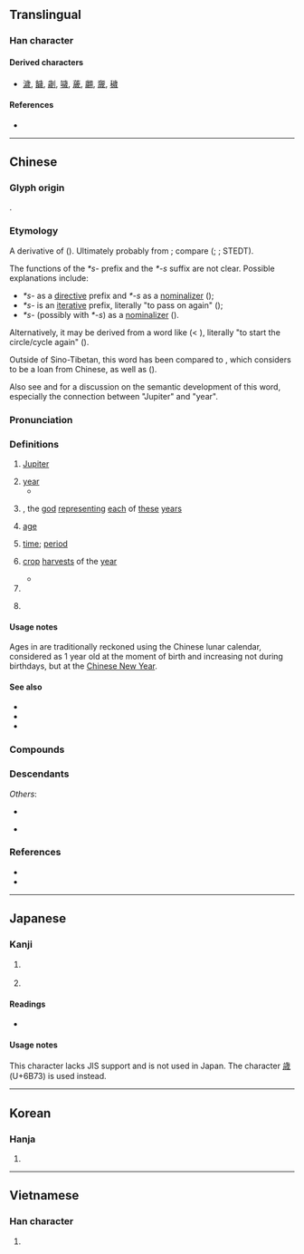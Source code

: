 {{also|歳|岁|亗|嵗}}
{{character info}}
{{character info|0x2F8F3}}

==Translingual==
{{Han simplified forms|歲|歳|岁}}

===Han character===
{{Han char|rn=77|rad=止|as=09|sn=13|four=21253|canj=YMIHH|ids=⿱止⿵戌𣥂}}

====Derived characters====
* [[濊]], [[饖]], [[劌]], [[噦]], [[薉]], [[翽]], [[奯]], [[穢]]

====References====
* {{Han ref|kx=0577.020|dkj=16326|dj=0967.170|hdz=21443.200|uh=6B72|ud=27506|bh=B7B3|bd=47027}}

----

==Chinese==
{{zh-forms|s=岁|alt=嵗,歳,𫞓,𢧡,𢧁,㞸,亗,㒸}}

===Glyph origin===
{{Han etym}}
{{Han compound|步|戉|c1=s|c2=p|ls=psc}}.

===Etymology===
A derivative of {{och-l|越|to pass over|id=2}} ({{zh-ref|Mei, 1979, 1992}}). Ultimately probably from {{inh|zh|sit-pro|*grwat||to travel; to go through}}; compare {{cog|bo|སྐྱོད||to go}} ({{zh-ref|Mei, 1979, 1992}}; {{zh-ref|Gong, 2002}}; STEDT).

The functions of the ''*s-'' prefix and the ''*-s'' suffix are not clear. Possible explanations include:
* ''*s-'' as a [[directive]] prefix and ''*-s'' as a [[nominalizer]] ({{zh-ref|Mei, 1992}});
* ''*s-'' is an [[iterative]] prefix, literally "to pass on again" ({{zh-ref|Schuessler, 2007}});
* ''*s-'' (possibly with ''*-s'') as a [[nominalizer]] ({{zh-ref|Smith, 2012}}).

Alternatively, it may be derived from a word like {{och-l|圓|round; circle}} (< {{inh|zh|sit-pro|*wal||round; circular}}), literally "to start the circle/cycle again" ({{zh-ref|Schuessler, 2007}}).

Outside of Sino-Tibetan, this word has been compared to {{cog|th|ขวบ||year}}, which {{zh-ref|Bodman (1980)}} considers to be a loan from Chinese, as well as {{cog|map-pro|*kawaS||year; season; sky}} ({{zh-ref|Sagart, 2005}}).

Also see {{zh-ref|Schuessler (2007)}} and {{zh-ref|Smith (2012)}} for a discussion on the semantic development of this word, especially the connection between "Jupiter" and "year".

===Pronunciation===
{{zh-pron
|m=suì
|m-s=sui4
|dg=суй3
|c=seoi3
|c-t=lhui1
|g=sui4
|h=pfs=se/soi/sui;gd=sê4/sui4
|h_note=Meixian: sê4 - vernacular; sui4 - literary
|j=sui3
|mb=hṳe̿/sṳ̿
|mb_note=hṳe̿ - vernacular; sṳ̿ - literary
|md=huói/suói
|md_note=huói - vernacular; suói - literary
|mn=xm,tp,mg,hc,tc,ph:hè/qz,lk,sx,km,hc:hèr/zz,kh,tn,yl:hòe/sòe
|mn_note=hè/hèr/hòe - vernacular; sòe - literary
|mn-t=huê3/suê3
|mn-t_note=huê3 - vernacular; suê3 - literary
|w=2soe
|x=sei4
|ma=y
|mc=y
|oc=y
|cat=n,cl
}}

===Definitions===
{{zh-hanzi}}

# {{lb|zh|literary}} [[Jupiter]] {{gloss|planet}}
# [[year]]
#* {{zh-x|子.曰：「歲 寒，然 後 知 松柏 之 後 彫[凋]{diāo} 也。」|The Master said, "When the '''year''' becomes cold, then we know how the pine and the cypress are the last to lose their leaves."|ref=Analects|CL}}
# {{w|Tai Sui}}, the [[god]] [[represent]]ing [[each]] of [[these]] [[year]]s
# {{lb|zh|literary}} [[age]]
# {{lb|zh|literary}} [[time]]; [[period]]
# {{lb|zh|literary}} [[crop]] [[harvest]]s of the [[year]]
#* {{zh-x|苟 無 歲，何 有 民？苟 無 民，何 有 君？|Whence the people, if not for '''the harvests'''? Whence the prince, if not for the people?|ref=Zhanguoce}}
# {{zh-classifier|time|t=[[year]]}}
# {{zh-classifier|age (of a person or animal)|t=[[year]] old}}
#: {{zh-x|你 現在 幾 歲？|How old are you now?}}
#: {{zh-x|我 十八 歲。|I am 18 '''years''' old.}}
#: {{zh-x|一個 十 歲 的 女孩|a ten-'''year'''-old girl}}

====Usage notes====
Ages in {{lang|zh|歲}} are traditionally reckoned using the Chinese lunar calendar, considered as 1 year old at the moment of birth and increasing not during birthdays, but at the [[Chinese New Year]].

====See also====
* {{zh-l|年|year < harvest}}
* {{zh-l|年紀}}
* {{zh-l|年齡}}

===Compounds===
{{zh-der|歲出|歲初|歲寒三友|歲末|歲暮|歲入|歲時|歲收|歲首|歲數|歲修|歲月|太歲|一歲三遷|一歲九遷|三呼萬歲|上了歲數|上歲數兒|亞歲|以日為歲|來歲|共歲|凶年饑歲|分歲|初歲|別歲|千歲|千歲一時|千秋萬歲|卒歲|去歲|同歲|善歲|嗣歲|嘉歲|報歲|報歲蘭|壓歲|壓歲錢|太歲年名|守歲|安太歲|客歲|富歲|實歲|寸陰若歲|崢嶸歲月|年歲|年深歲改|幾歲|度日如歲|度歲|徂歲|悲歡歲月|惡歲|撞太歲|撞鐘太歲|改歲|敗歲|新歲|日久歲深|日長歲久|旬歲|星歲|時和歲稔|時和歲豐|晚歲|暑歲|暮歲|望歲|期歲|樂歲|歉歲|歲不我與|歲事|歲凶|歲功|歲君|歲在龍蛇|歲夜|歲寒|歲寒不凋|歲寒松柏|歲差|歲幣|歲弊|歲星|歲時伏臘|歲晏|歲會|歲月不居|歲月如梭|歲月如流|歲月崢嶸|歲朘月耗|歲朝|歲杪|歲歲平安|歲比不登|歲稔年豐|歲考|歲荒|歲華|歲行|歲計|歲試|歲豐年稔|歲貢|歲闌|歲除|歲陰|歲陽|比歲|比歲不登|活太歲|犯歲|獻歲|玩日愒歲|玩歲愒日|發歲|百歲|百歲之好|百歲之後|百歲千秋|百歲羹|萬歲|萬歲千秋|萬歲爺|穰歲|窮年累歲|終歲|綺紈之歲|聊以卒歲|舊歲|花花太歲|虛歲|豐年稔歲|賀歲|足歲|辭歲|近歲|連歲|週歲|長命百歲|長歲錢|開歲|間歲|饑饉之歲}}

===Descendants===
{{CJKV||j=歳|さい|세|tuế}}
''Others'':
* {{desc|bor=1|unc=1|th|ขวบ||year}}
* {{desc|bor=1|vi|-}} {{vi-l|tuổi|歲|age; year}}

===References===
* {{R:yue:Hanzi}}
* {{thcwd|9664}}

{{zh-cat|Beginning|Age|Time}}

----

==Japanese==

===Kanji===
{{ja-kanji|grade=|rs=止09}}

# {{alt form|ja|-}} {{ja-r|歳|さい|gloss=year (age counter)}}
# {{alt form|ja|-}} {{ja-r|才|さい|gloss=year (age counter)}}

====Readings====
* {{ja-readings|on=[[せい]] (sei), [[さい]] (sai)|kun=[[とし]] (toshi), [[よわい]] (yowai)}}

====Usage notes====
This character lacks JIS support and is not used in Japan. The character [[歳]] (U+6B73) is used instead.

----

==Korean==

===Hanja===
{{ko-hanja|해|세}}

# {{hanja form of|세|[[age]] (counter); [[year]] (about age}}

----

==Vietnamese==

===Han character===
{{vi-hantu|[[tuế]], [[tuổi]]|rs=止09}}

# {{rfdef|vi|sort=止09}}